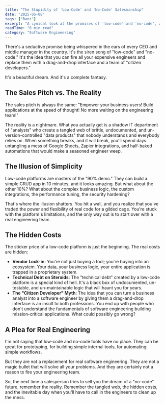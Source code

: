 ```yaml
---
title: "The Stupidity of 'Low-Code' and 'No-Code' Salesmanship"
date: "2025-06-08"
tags: ["Rant"]
excerpt: "A cynical look at the promises of 'low-code' and 'no-code', and the tangled mess they leave behind."
readTime: "8 min read"
category: "Software Engineering"
---
```


There's a seductive promise being whispered in the ears of every CEO and middle manager in the country. It's the siren song of "low-code" and "no-code." It's the idea that you can fire all your expensive engineers and replace them with a drag-and-drop interface and a team of "citizen developers."

It's a beautiful dream. And it's a complete fantasy.

## The Sales Pitch vs. The Reality

The sales pitch is always the same: "Empower your business users! Build applications at the speed of thought! No more waiting on the engineering team!"

The reality is a nightmare. What you actually get is a shadow IT department of "analysts" who create a tangled web of brittle, undocumented, and un-version-controlled "data products" that nobody understands and everybody relies on. When something breaks, and it will break, you'll spend days untangling a mess of Google Sheets, Zapier integrations, and half-baked automations that would make a seasoned engineer weep.

## The Illusion of Simplicity

Low-code platforms are masters of the "90% demo." They can build a simple CRUD app in 10 minutes, and it looks amazing. But what about the other 10%? What about the complex business logic, the custom integrations, the performance tuning, the security hardening?

That's where the illusion shatters. You hit a wall, and you realize that you've traded the power and flexibility of real code for a gilded cage. You're stuck with the platform's limitations, and the only way out is to start over with a real engineering team.

## The Hidden Costs

The sticker price of a low-code platform is just the beginning. The real costs are hidden:

-   **Vendor Lock-in**: You're not just buying a tool; you're buying into an ecosystem. Your data, your business logic, your entire application is trapped in a proprietary system.
-   **Technical Debt on Steroids**: The "technical debt" created by a low-code platform is a special kind of hell. It's a black box of undocumented, un-testable, and un-maintainable logic that will haunt you for years.
-   **The "Citizen Developer" Myth**: The idea that you can turn a business analyst into a software engineer by giving them a drag-and-drop interface is an insult to both professions. You end up with people who don't understand the fundamentals of software engineering building mission-critical applications. What could possibly go wrong?

## A Plea for Real Engineering

I'm not saying that low-code and no-code tools have no place. They can be great for prototyping, for building simple internal tools, for automating simple workflows.

But they are not a replacement for real software engineering. They are not a magic bullet that will solve all your problems. And they are certainly not a reason to fire your engineering team.

So, the next time a salesperson tries to sell you the dream of a "no-code" future, remember the reality. Remember the tangled web, the hidden costs, and the inevitable day when you'll have to call in the engineers to clean up the mess.
